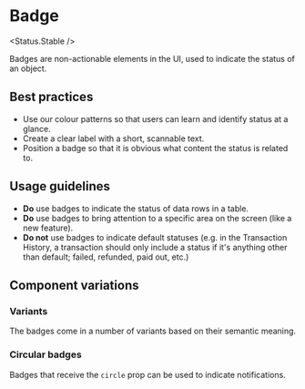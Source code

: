
# Badge

<Status.Stable />

Badges are non-actionable elements in the UI, used to indicate the status of an object.

<Story id="components-badge--base" />
<Props />

## Best practices

- Use our colour patterns so that users can learn and identify status at a glance.
- Create a clear label with a short, scannable text.
- Position a badge so that it is obvious what content the status is related to.

## Usage guidelines

- **Do** use badges to indicate the status of data rows in a table.
- **Do** use badges to bring attention to a specific area on the screen (like a
  new feature).
- **Do not** use badges to indicate default statuses (e.g. in the Transaction History, a transaction should only include a status if it's anything other than default; failed, refunded, paid out, etc.)

## Component variations

### Variants

The badges come in a number of variants based on their semantic meaning.

<Story id="components-badge--variants" />

### Circular badges

Badges that receive the `circle` prop can be used to indicate notifications.

<Story id="components-badge--circular" />
